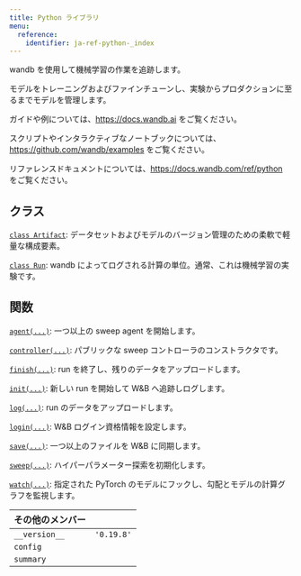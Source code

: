 ```yaml
---
title: Python ライブラリ
menu:
  reference:
    identifier: ja-ref-python-_index
---
```


wandb を使用して機械学習の作業を追跡します。

モデルをトレーニングおよびファインチューンし、実験からプロダクションに至るまでモデルを管理します。

ガイドや例については、https://docs.wandb.ai をご覧ください。

スクリプトやインタラクティブなノートブックについては、https://github.com/wandb/examples をご覧ください。

リファレンスドキュメントについては、https://docs.wandb.com/ref/python をご覧ください。

## クラス

[`class Artifact`](/ja/models/ref/python/artifact/): データセットおよびモデルのバージョン管理のための柔軟で軽量な構成要素。

[`class Run`](/ja/models/ref/python/run/): wandb によってログされる計算の単位。通常、これは機械学習の実験です。

## 関数

[`agent(...)`](/ja/models/ref/python/agent/): 一つ以上の sweep agent を開始します。

[`controller(...)`](/ja/models/ref/python/controller/): パブリックな sweep コントローラのコンストラクタです。

[`finish(...)`](/ja/models/ref/python/finish/): run を終了し、残りのデータをアップロードします。

[`init(...)`](/ja/models/ref/python/init/): 新しい run を開始して W&B へ追跡しログします。

[`log(...)`](/ja/models/ref/python/log/): run のデータをアップロードします。

[`login(...)`](/ja/models/ref/python/login/): W&B ログイン資格情報を設定します。

[`save(...)`](/ja/models/ref/python/save/): 一つ以上のファイルを W&B に同期します。

[`sweep(...)`](/ja/models/ref/python/sweep/): ハイパーパラメーター探索を初期化します。

[`watch(...)`](/ja/models/ref/python/watch/): 指定された PyTorch のモデルにフックし、勾配とモデルの計算グラフを監視します。

| その他のメンバー |  |
| :--- | :--- |
|  `__version__`<a id="__version__"></a> |  `'0.19.8'` |
|  `config`<a id="config"></a> |   |
|  `summary`<a id="summary"></a> |   |